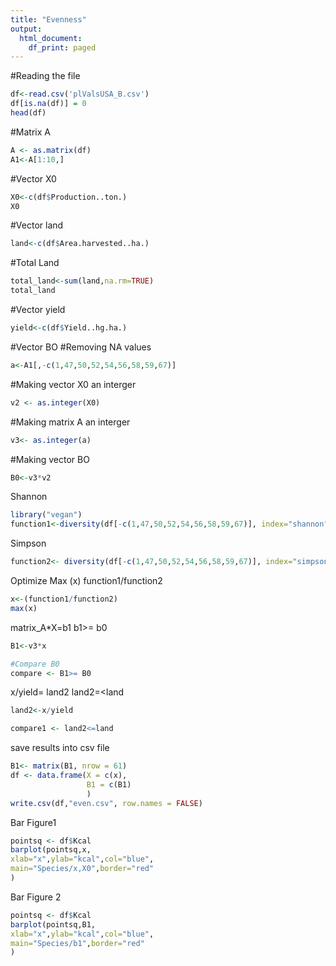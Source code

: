 ---
title: "Evenness"
output:
  html_document:
    df_print: paged
---

#Reading the file
```{r}
df<-read.csv('plValsUSA_B.csv')
df[is.na(df)] = 0
head(df)
```
#Matrix A
```{r}
A <- as.matrix(df)
A1<-A[1:10,]
```
#Vector X0
```{r}
X0<-c(df$Production..ton.)
X0
```
#Vector land
```{r}
land<-c(df$Area.harvested..ha.)
```
#Total Land
```{r}
total_land<-sum(land,na.rm=TRUE)
total_land
```
#Vector yield
```{r}
yield<-c(df$Yield..hg.ha.)
```
#Vector BO
#Removing NA values
```{r}
a<-A1[,-c(1,47,50,52,54,56,58,59,67)]
```
#Making vector X0 an interger
```{r}
v2 <- as.integer(X0)
```
#Making matrix A an interger
```{r}
v3<- as.integer(a)
```
#Making vector BO
```{r}
B0<-v3*v2

```
Shannon
```{r}
library("vegan")
function1<-diversity(df[-c(1,47,50,52,54,56,58,59,67)], index="shannon")
```
Simpson
```{r}
function2<- diversity(df[-c(1,47,50,52,54,56,58,59,67)], index="simpson")
```
Optimize
Max  (x) function1/function2 
```{r}
x<-(function1/function2)
max(x)
```
matrix_A*X=b1  b1>= b0
```{r}
B1<-v3*x

#Compare B0
compare <- B1>= B0
```
x/yield= land2   land2=<land
```{r}
land2<-x/yield

compare1 <- land2<=land
```
save results into csv file
```{r}
B1<- matrix(B1, nrow = 61)
df <- data.frame(X = c(x),
                 B1 = c(B1)
                 )
write.csv(df,"even.csv", row.names = FALSE)
```
Bar Figure1
```{r}
pointsq <- df$Kcal
barplot(pointsq,x,
xlab="x",ylab="kcal",col="blue",
main="Species/x,X0",border="red"
)
```
Bar Figure 2
```{r}
pointsq <- df$Kcal
barplot(pointsq,B1,
xlab="x",ylab="kcal",col="blue",
main="Species/b1",border="red"
)
```

